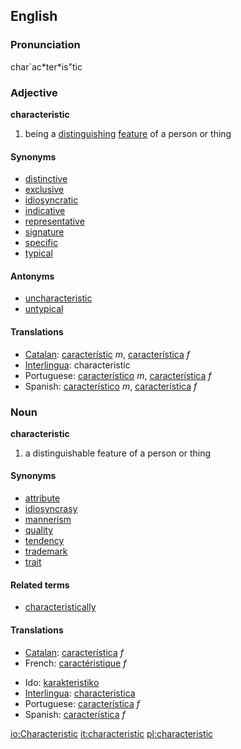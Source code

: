 ==English==
===Pronunciation===
char`ac*ter*is"tic

===Adjective===
'''characteristic'''

# being a [[distinguish]]ing [[feature]] of a person or thing

====Synonyms====
* [[distinctive]]
* [[exclusive]]
* [[idiosyncratic]]
* [[indicative]]
* [[representative]]
* [[signature]]
* [[specific]]
* [[typical]]

====Antonyms====
* [[uncharacteristic]]
* [[untypical]]

====Translations====
*[[Catalan]]: [[característic]] ''m'', [[característica]] ''f''
*[[Interlingua]]: characteristic
*Portuguese: [[característico]] ''m'', [[característica]] ''f''
*Spanish: [[característico]] ''m'', [[característica]] ''f''

===Noun===
'''characteristic'''
# a distinguishable feature of a person or thing

====Synonyms====
* [[attribute]]
* [[idiosyncrasy]]
* [[mannerism]]
* [[quality]]
* [[tendency]]
* [[trademark]]
* [[trait]]

====Related terms====
* [[characteristically]]

====Translations====
{{top}}
*[[Catalan]]: [[característica]] ''f''
*French: [[caractéristique]] ''f''
{{mid}}
*Ido: [[karakteristiko]]
*[[Interlingua]]: [[characteristica]]
*Portuguese: [[característica]] ''f''
*Spanish: [[característica]] ''f''
{{bottom}}

[[io:Characteristic]]
[[it:characteristic]]
[[pl:characteristic]]